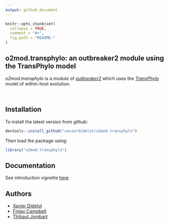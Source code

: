 ```yaml
---
output: github_document
---
```


<!-- README.md is generated from README.Rmd. Please edit that file -->

```r
knitr::opts_chunk$set(
  collapse = TRUE,
  comment = "#>",
  fig.path = "README-"
)
```

o2mod.transphylo: an outbreaker2 module using the TransPhylo model 
------------------------------------------------------------------

*o2mod.transphylo* is a module of 
[*outbreaker2*](https://github.com/reconhub/outbreaker2)
which uses the [*TransPhylo*](https://github.com/xavierdidelot/TransPhylo) model of within-host evolution.

<br>

Installation
-------------

To install the latest version from github:

```r
devtools::install_github("xavierdidelot/o2mod.transphylo")
```

Then  load the package using:

```r
library("o2mod.transphylo")
```

Documentation
-------------

See introduction vignette [here](http://htmlpreview.github.io/?https://github.com/xavierdidelot/o2mod.transphylo/blob/master/vignettes/introduction.html)

Authors
-------
- [Xavier Didelot](https://github.com/xavierdidelot)
- [Finlay Campbell](https://github.com/finlaycampbell)
- [Thibaut Jombart](https://github.com/thibautjombart)
